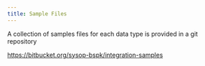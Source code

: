 ```yaml
---
title: Sample Files
---
```


A collection of samples files for each data type is provided in a git repository

https://bitbucket.org/sysop-bspk/integration-samples